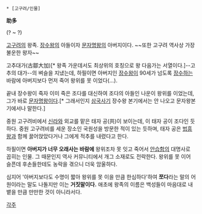  * [고구려/인물]

'''助多'''

(? ~ ?)

[[고구려]]의 왕족. [[장수왕]]의 아들이자 [[문자명왕]]의 아버지이다. 
~~또한 고구려 역사상 가장 불운한 왕자~~

고추대가(古鄒大加)[* 왕족 가운데서도 최상위의 호칭으로 왕 다음가는 서열이다.]--고추의 대가--의 벼슬을 지냈는데, 하필이면 아버지인 [[장수왕]]이 90세가 넘도록 [[장수]]하는 바람에 아버지보다 먼저 죽어 왕위를 못 이었다(...).

끝내 장수왕이 죽자 이미 죽은 조다를 대신하여 조다의 아들인 나운이 왕위를 이었는데, 그가 바로 [[문자명왕]]이다.[* 그래서인지 [[삼국사기]] 장수왕 본기에서는 안 나오고 문자왕본기에서나 말한다.]

중원 고구려비에서 [[신라]]와 외교를 맡은 태자 공(共)이 보이는데, 이 태자 공이 조다인 듯하다. 중원 고구려비를 세운 장소인 국원성을 방문한 적이 있는 듯하며, 태자 공은 [[법흥왕]]과 함께 꿇어앉았다거나 그에게 적추를 내렸다고 한다.

하필이면 '''아버지가 너무 오래사는 바람에''' 왕위조차 못 잇고 죽어서 [[안습]]함의 대명사로 꼽히는 인물. 그 때문인지 역사 커뮤니티에서 개그 소재로도 전락한다. 왕위를 못 이어 슬픈데 후손들한테도 농락을 겪으니 더욱 암울하다.

심지어 '아버지보다도 수명이 짧아 왕위를 못 이을 만큼 한심하다'하여 '''쪼다'''라는 말의 어원이라는 말도 나돌지만 이는 '''거짓말이다.''' 애초에 왕족의 이름은 백성들이 마음대로 내뱉을 만큼 만만한 것이 아니라서다.

[[각주]]
